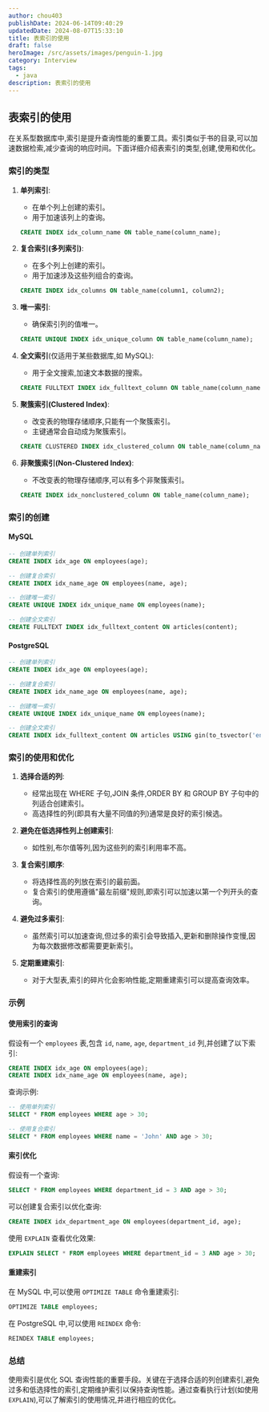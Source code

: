 ```yaml
---
author: chou403
publishDate: 2024-06-14T09:40:29
updatedDate: 2024-08-07T15:33:10
title: 表索引的使用
draft: false
heroImage: /src/assets/images/penguin-1.jpg
category: Interview
tags:
  - java
description: 表索引的使用
---
```


## 表索引的使用

在关系型数据库中,索引是提升查询性能的重要工具。索引类似于书的目录,可以加速数据检索,减少查询的响应时间。下面详细介绍表索引的类型,创建,使用和优化。

### 索引的类型

1. **单列索引**:

   - 在单个列上创建的索引。
   - 用于加速该列上的查询。

   ```sql
   CREATE INDEX idx_column_name ON table_name(column_name);
   ```

2. **复合索引(多列索引)**:

   - 在多个列上创建的索引。
   - 用于加速涉及这些列组合的查询。

   ```sql
   CREATE INDEX idx_columns ON table_name(column1, column2);
   ```

3. **唯一索引**:

   - 确保索引列的值唯一。

   ```sql
   CREATE UNIQUE INDEX idx_unique_column ON table_name(column_name);
   ```

4. **全文索引**(仅适用于某些数据库,如 MySQL):

   - 用于全文搜索,加速文本数据的搜索。

   ```sql
   CREATE FULLTEXT INDEX idx_fulltext_column ON table_name(column_name);
   ```

5. **聚簇索引(Clustered Index)**:

   - 改变表的物理存储顺序,只能有一个聚簇索引。
   - 主键通常会自动成为聚簇索引。

   ```sql
   CREATE CLUSTERED INDEX idx_clustered_column ON table_name(column_name);
   ```

6. **非聚簇索引(Non-Clustered Index)**:

   - 不改变表的物理存储顺序,可以有多个非聚簇索引。

   ```sql
   CREATE INDEX idx_nonclustered_column ON table_name(column_name);
   ```

### 索引的创建

#### MySQL

```sql
-- 创建单列索引
CREATE INDEX idx_age ON employees(age);

-- 创建复合索引
CREATE INDEX idx_name_age ON employees(name, age);

-- 创建唯一索引
CREATE UNIQUE INDEX idx_unique_name ON employees(name);

-- 创建全文索引
CREATE FULLTEXT INDEX idx_fulltext_content ON articles(content);
```

#### PostgreSQL

```sql
-- 创建单列索引
CREATE INDEX idx_age ON employees(age);

-- 创建复合索引
CREATE INDEX idx_name_age ON employees(name, age);

-- 创建唯一索引
CREATE UNIQUE INDEX idx_unique_name ON employees(name);

-- 创建全文索引
CREATE INDEX idx_fulltext_content ON articles USING gin(to_tsvector('english', content));
```

### 索引的使用和优化

1. **选择合适的列**:

   - 经常出现在 WHERE 子句,JOIN 条件,ORDER BY 和 GROUP BY 子句中的列适合创建索引。
   - 高选择性的列(即具有大量不同值的列)通常是良好的索引候选。

2. **避免在低选择性列上创建索引**:

   - 如性别,布尔值等列,因为这些列的索引利用率不高。

3. **复合索引顺序**:

   - 将选择性高的列放在索引的最前面。
   - 复合索引的使用遵循"最左前缀"规则,即索引可以加速以第一个列开头的查询。

4. **避免过多索引**:

   - 虽然索引可以加速查询,但过多的索引会导致插入,更新和删除操作变慢,因为每次数据修改都需要更新索引。

5. **定期重建索引**:
   - 对于大型表,索引的碎片化会影响性能,定期重建索引可以提高查询效率。

### 示例

#### 使用索引的查询

假设有一个 `employees` 表,包含 `id`, `name`, `age`, `department_id` 列,并创建了以下索引:

```sql
CREATE INDEX idx_age ON employees(age);
CREATE INDEX idx_name_age ON employees(name, age);
```

查询示例:

```sql
-- 使用单列索引
SELECT * FROM employees WHERE age > 30;

-- 使用复合索引
SELECT * FROM employees WHERE name = 'John' AND age > 30;
```

#### 索引优化

假设有一个查询:

```sql
SELECT * FROM employees WHERE department_id = 3 AND age > 30;
```

可以创建复合索引以优化查询:

```sql
CREATE INDEX idx_department_age ON employees(department_id, age);
```

使用 `EXPLAIN` 查看优化效果:

```sql
EXPLAIN SELECT * FROM employees WHERE department_id = 3 AND age > 30;
```

#### 重建索引

在 MySQL 中,可以使用 `OPTIMIZE TABLE` 命令重建索引:

```sql
OPTIMIZE TABLE employees;
```

在 PostgreSQL 中,可以使用 `REINDEX` 命令:

```sql
REINDEX TABLE employees;
```

### 总结

使用索引是优化 SQL 查询性能的重要手段。关键在于选择合适的列创建索引,避免过多和低选择性的索引,定期维护索引以保持查询性能。通过查看执行计划(如使用 `EXPLAIN`),可以了解索引的使用情况,并进行相应的优化。
